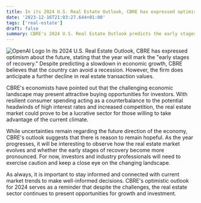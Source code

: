 ```yaml
---
title: In its 2024 U.S. Real Estate Outlook, CBRE has expressed optimism about the future, stating that the year will mark the "early stages of recovery." Despite predicting a slowdown in economic growth, CBRE believes that the country can avoid a recession. However, the firm does anticipate a further decline in real estate transaction values.
date: '2023-12-16T21:03:27.644+01:00'
tags: ['real-estate']
draft: false
summary: CBRE's 2024 U.S. Real Estate Outlook predicts the early stages of recovery for the real estate market, despite a slowdown in economic growth. The firm believes the country can avoid a recession but expects a decline in real estate transaction values. CBRE suggests that the challenging economic landscape may present attractive buying opportunities for investors, with resilient consumer spending offsetting potential headwinds. While uncertainties remain, CBRE's outlook offers hope for the real estate market, and investors and industry professionals should stay informed and cautious. The report serves as a reminder that the real estate sector still presents opportunities for growth and investment.
---
```

![OpenAI Logo](https://oaidalleapiprodscus.blob.core.windows.net/private/org-vHrySCQrXNxauR0SZniobaA9/user-9wwPEhf2bVKKq3deqc19moT1/img-RvvKoPaBv1UnEZnE7TMIEBq0.png?st=2023-12-16T18%3A59%3A39Z&se=2023-12-16T20%3A59%3A39Z&sp=r&sv=2021-08-06&sr=b&rscd=inline&rsct=image/png&skoid=6aaadede-4fb3-4698-a8f6-684d7786b067&sktid=a48cca56-e6da-484e-a814-9c849652bcb3&skt=2023-12-16T05%3A57%3A43Z&ske=2023-12-17T05%3A57%3A43Z&sks=b&skv=2021-08-06&sig=Re%2BhBZuayYAEsoSu3ka9Q0x2UToqtwVCKDmn%2Bo8L5VA%3D)
In its 2024 U.S. Real Estate Outlook, CBRE has expressed optimism about the future, stating that the year will mark the "early stages of recovery." Despite predicting a slowdown in economic growth, CBRE believes that the country can avoid a recession. However, the firm does anticipate a further decline in real estate transaction values.

CBRE's economists have pointed out that the challenging economic landscape may present attractive buying opportunities for investors. With resilient consumer spending acting as a counterbalance to the potential headwinds of high interest rates and increased competition, the real estate market could prove to be a lucrative sector for those willing to take advantage of the current climate.

While uncertainties remain regarding the future direction of the economy, CBRE's outlook suggests that there is reason to remain hopeful. As the year progresses, it will be interesting to observe how the real estate market evolves and whether the early stages of recovery become more pronounced. For now, investors and industry professionals will need to exercise caution and keep a close eye on the changing landscape.

As always, it is important to stay informed and connected with current market trends to make well-informed decisions. CBRE's optimistic outlook for 2024 serves as a reminder that despite the challenges, the real estate sector continues to present opportunities for growth and investment.


